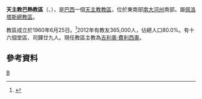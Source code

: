 {{Infobox Roman Catholic diocese
|name=巴熱
|jurisdiction=教區
|latin = Dioecesis Bagensis
|image =
|caption =
|location = [[巴西|巴西]]
|territory = [[南大河州|南大河州]]南部
|population = 365,000
|rite = [[罗马礼|罗马礼]]
|patron = 
|province = 佩洛塔斯
|established = 1960年
|cathedral =  [[聖巴削主教座堂_(巴熱)|聖巴削座堂]] 
|co-cathedral =
|leadership = 主教
|website =
|patriarch= 
|metropolitan = 
|ordinary = 吉利奧·費利西奧
|coadjutor archbishop =
|coadjutor bishop =
|auxiliary =
|emeritus =
}}
'''天主教巴熱教區'''（{{lang-la|Dioecesis Bagensis}}、{{lang-pt|Diocese de Bagé}}），是[[巴西|巴西]]一個[[天主教|天主教]][[教區|教區]]，位於東南部[[南大河州|南大河州]]南部。屬[[天主教佩洛塔斯總教區|佩洛塔斯總教區]]。

教區成立於1960年6月25日。<ref>{{cite journal
|journal=[[宗座公報|宗座公報]]
|publisher=梵蒂岡出版社
|date=1961年
|volume=53
|title=''Qui divino consilio''
|page=144
|url=http://www.vatican.va/archive/aas/documents/AAS%2053%20%5B1961%5D%20-%20ocr.pdf
|access-date=2013-11-03
|archive-date=2013-10-07
|archive-url=https://web.archive.org/web/20131007213220/http://www.vatican.va/archive/aas/documents/AAS%2053%20%5B1961%5D%20-%20ocr.pdf
|dead-url=no
}}</ref>2012年有教友365,000人，佔總人口80.0%。有十六個堂區、司鐸廿九人。現任教區主教為[[吉利奧·費利西奧|吉利奧·費利西奧]]。

==參考資料==
{{reflist}}
[[Category:巴西天主教教區|B]]